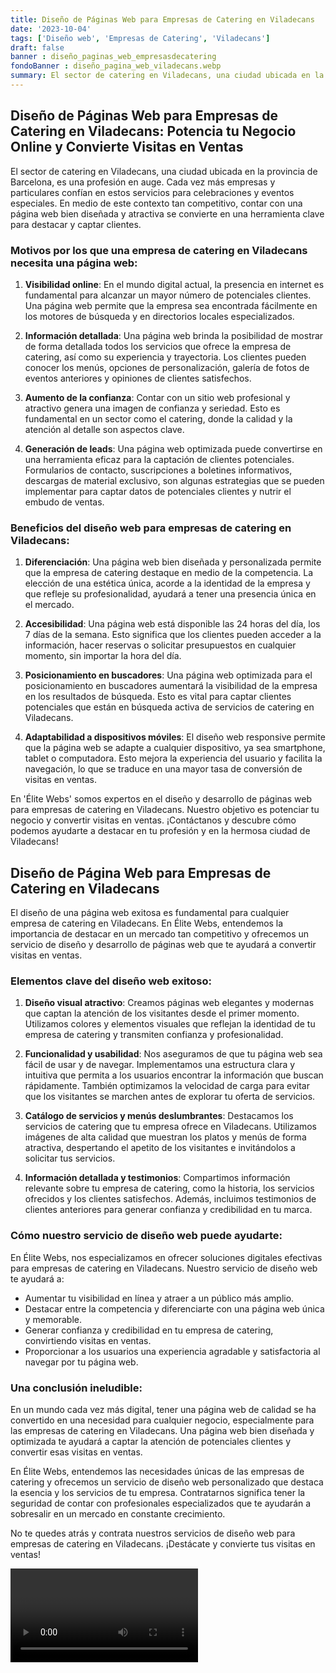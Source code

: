 ```yaml
---
title: Diseño de Páginas Web para Empresas de Catering en Viladecans
date: '2023-10-04'
tags: ['Diseño web', 'Empresas de Catering', 'Viladecans']
draft: false
banner : diseño_paginas_web_empresasdecatering
fondoBanner : diseño_pagina_web_viladecans.webp
summary: El sector de catering en Viladecans, una ciudad ubicada en la provincia de Barcelona, es una profesión en auge. Cada vez más empresas y particulares confían en estos servicios para celebraciones y eventos especiales. En medio de este contexto tan competitivo, contar con una página web bien diseñada y atractiva se convierte en una herramienta clave para destacar y captar clientes.
---
```


## Diseño de Páginas Web para Empresas de Catering en Viladecans: Potencia tu Negocio Online y Convierte Visitas en Ventas

El sector de catering en Viladecans, una ciudad ubicada en la provincia de Barcelona, es una profesión en auge. Cada vez más empresas y particulares confían en estos servicios para celebraciones y eventos especiales. En medio de este contexto tan competitivo, contar con una página web bien diseñada y atractiva se convierte en una herramienta clave para destacar y captar clientes.

### Motivos por los que una empresa de catering en Viladecans necesita una página web:

1. **Visibilidad online**: En el mundo digital actual, la presencia en internet es fundamental para alcanzar un mayor número de potenciales clientes. Una página web permite que la empresa sea encontrada fácilmente en los motores de búsqueda y en directorios locales especializados.

2. **Información detallada**: Una página web brinda la posibilidad de mostrar de forma detallada todos los servicios que ofrece la empresa de catering, así como su experiencia y trayectoria. Los clientes pueden conocer los menús, opciones de personalización, galería de fotos de eventos anteriores y opiniones de clientes satisfechos.

3. **Aumento de la confianza**: Contar con un sitio web profesional y atractivo genera una imagen de confianza y seriedad. Esto es fundamental en un sector como el catering, donde la calidad y la atención al detalle son aspectos clave.

4. **Generación de leads**: Una página web optimizada puede convertirse en una herramienta eficaz para la captación de clientes potenciales. Formularios de contacto, suscripciones a boletines informativos, descargas de material exclusivo, son algunas estrategias que se pueden implementar para captar datos de potenciales clientes y nutrir el embudo de ventas.

### Beneficios del diseño web para empresas de catering en Viladecans:

1. **Diferenciación**: Una página web bien diseñada y personalizada permite que la empresa de catering destaque en medio de la competencia. La elección de una estética única, acorde a la identidad de la empresa y que refleje su profesionalidad, ayudará a tener una presencia única en el mercado.

2. **Accesibilidad**: Una página web está disponible las 24 horas del día, los 7 días de la semana. Esto significa que los clientes pueden acceder a la información, hacer reservas o solicitar presupuestos en cualquier momento, sin importar la hora del día.

3. **Posicionamiento en buscadores**: Una página web optimizada para el posicionamiento en buscadores aumentará la visibilidad de la empresa en los resultados de búsqueda. Esto es vital para captar clientes potenciales que están en búsqueda activa de servicios de catering en Viladecans.

4. **Adaptabilidad a dispositivos móviles**: El diseño web responsive permite que la página web se adapte a cualquier dispositivo, ya sea smartphone, tablet o computadora. Esto mejora la experiencia del usuario y facilita la navegación, lo que se traduce en una mayor tasa de conversión de visitas en ventas.

En 'Élite Webs' somos expertos en el diseño y desarrollo de páginas web para empresas de catering en Viladecans. Nuestro objetivo es potenciar tu negocio y convertir visitas en ventas. ¡Contáctanos y descubre cómo podemos ayudarte a destacar en tu profesión y en la hermosa ciudad de Viladecans!

<GifSeo />

<Cta />

## Diseño de Página Web para Empresas de Catering en Viladecans

El diseño de una página web exitosa es fundamental para cualquier empresa de catering en Viladecans. En Élite Webs, entendemos la importancia de destacar en un mercado tan competitivo y ofrecemos un servicio de diseño y desarrollo de páginas web que te ayudará a convertir visitas en ventas.

### Elementos clave del diseño web exitoso:

1. **Diseño visual atractivo**: Creamos páginas web elegantes y modernas que captan la atención de los visitantes desde el primer momento. Utilizamos colores y elementos visuales que reflejan la identidad de tu empresa de catering y transmiten confianza y profesionalidad.

2. **Funcionalidad y usabilidad**: Nos aseguramos de que tu página web sea fácil de usar y de navegar. Implementamos una estructura clara y intuitiva que permita a los usuarios encontrar la información que buscan rápidamente. También optimizamos la velocidad de carga para evitar que los visitantes se marchen antes de explorar tu oferta de servicios.

3. **Catálogo de servicios y menús deslumbrantes**: Destacamos los servicios de catering que tu empresa ofrece en Viladecans. Utilizamos imágenes de alta calidad que muestran los platos y menús de forma atractiva, despertando el apetito de los visitantes e invitándolos a solicitar tus servicios.

4. **Información detallada y testimonios**: Compartimos información relevante sobre tu empresa de catering, como la historia, los servicios ofrecidos y los clientes satisfechos. Además, incluimos testimonios de clientes anteriores para generar confianza y credibilidad en tu marca.

### Cómo nuestro servicio de diseño web puede ayudarte:

En Élite Webs, nos especializamos en ofrecer soluciones digitales efectivas para empresas de catering en Viladecans. Nuestro servicio de diseño web te ayudará a:

- Aumentar tu visibilidad en línea y atraer a un público más amplio.
- Destacar entre la competencia y diferenciarte con una página web única y memorable.
- Generar confianza y credibilidad en tu empresa de catering, convirtiendo visitas en ventas.
- Proporcionar a los usuarios una experiencia agradable y satisfactoria al navegar por tu página web.

### Una conclusión ineludible:

En un mundo cada vez más digital, tener una página web de calidad se ha convertido en una necesidad para cualquier negocio, especialmente para las empresas de catering en Viladecans. Una página web bien diseñada y optimizada te ayudará a captar la atención de potenciales clientes y convertir esas visitas en ventas.

En Élite Webs, entendemos las necesidades únicas de las empresas de catering y ofrecemos un servicio de diseño web personalizado que destaca la esencia y los servicios de tu empresa. Contratarnos significa tener la seguridad de contar con profesionales especializados que te ayudarán a sobresalir en un mercado en constante crecimiento.

No te quedes atrás y contrata nuestros servicios de diseño web para empresas de catering en Viladecans. ¡Destácate y convierte tus visitas en ventas!

<Video />

<CtaBot job='Empresas de Catering' city='Viladecans'/>

<Gmaps query='Viladecans+españa+maps' />
